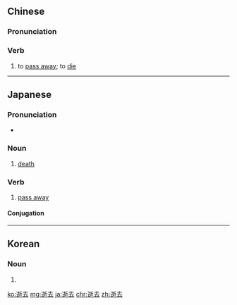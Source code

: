 ==Chinese==
{{zh-forms}}

===Pronunciation===
{{zh-pron
|m=shìqù
|c=sai6 heoi3
|cat=v
}}

===Verb===
{{zh-verb}}

# to [[pass away]]; to [[die]]

----

==Japanese==
{{ja-kanjitab|せい|きょ|yomi=o}}

===Pronunciation===
* {{ja-pron|せいきょ|yomi=o}}

===Noun===
{{ja-noun|せいきょ}}

# [[death]]

===Verb===
{{ja-verb-suru|tr=intrans|せいきょ}}

# [[pass away]]

====Conjugation====
{{ja-suru|せいきょ}}
----
==Korean==
{{ko-hanjatab}}

===Noun===
{{ko-noun|hj|hangeul=서거}}

# {{hanja form of|서거}}

[[ko:逝去]]
[[mg:逝去]]
[[ja:逝去]]
[[chr:逝去]]
[[zh:逝去]]